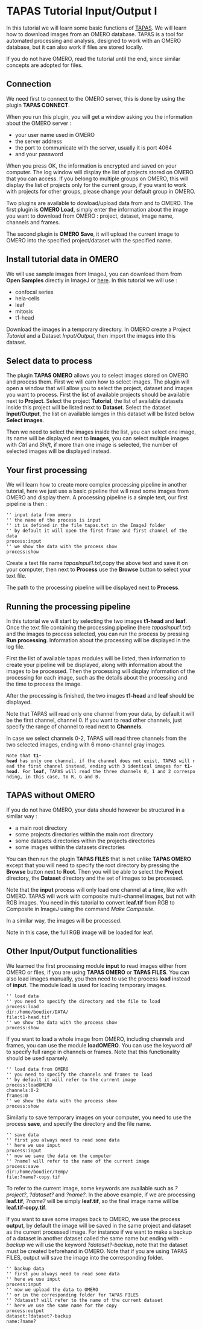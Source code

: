 
= TAPAS Tutorial Input/Output I =
In this tutorial we will learn some basic functions of [[plugin:utilities:tapas_:integrated_framework_for_automated_processing_and_analysis:start|TAPAS]]. We will learn how to download images from an OMERO database. TAPAS is a tool for automated processing and analysis, designed to work with an OMERO database, but it can also work if files are stored locally. 

If you do not have OMERO, read the tutorial until the end, since similar concepts are adopted for files. 

== Connection ==
We need first to connect to the OMERO server, this is done by using the plugin '''TAPAS CONNECT'''. 

{{:plugin:stacks:3d_ij_suite:tapasconnect.png?600|TAPAS CONNECT}}

When you run this plugin, you will get a window asking you the information about the OMERO server : 
* your user name used in OMERO
* the server address
* the port to communicate with the server, usually it is port 4064
* and your password

{{:plugin:stacks:3d_ij_suite:tapasconnect2.png|TAPAS CONNECT}}

When you press OK, the information is encrypted and saved on your computer. The log window will display the list of projects stored on OMERO that you can access. If you belong to multiple groups on OMERO, this will display the list of projects only for the current group, if you want to work with projects for other groups, please change your default group in OMERO. 

Two plugins are available to dowload/upload data from and to OMERO. The first plugin is '''OMERO Load''', simply enter the information about the image you want to download from OMERO : project, dataset, image name, channels and frames.

{{:plugin:stacks:3d_ij_suite:omero_load.png|OMERO Load}}

The second plugin is '''OMERO Save''', it will upload the current image to OMERO into the specified project/dataset with the specified name.

{{:plugin:stacks:3d_ij_suite:omero_save.png|OMERO Save}}





== Install tutorial data in OMERO ==
We will use sample images from ImageJ, you can download them from '''Open Samples''' directly in ImageJ or [[https://imagej.nih.gov/ij/images/|here]]. In this tutorial we will use :
* confocal series
* hela-cells
* leaf
* mitosis
* t1-head

Download the images in a temporary directory. In OMERO create a Project ''Tutorial'' and a Dataset ''Input/Output'', then import the images into this dataset.

{{:plugin:stacks:3d_ij_suite:omero1.png?600|OMERO}} 

== Select data to process ==
The plugin '''TAPAS OMERO''' allows you to select images stored on OMERO and process them. First we will earn how to select images. The plugin will open a window that will allow you to select the project, dataset and images you want to process. First the list of available projects should be available next to '''Project'''. Select the project '''Tutorial''', the list of available datasets inside this project will be listed next to '''Dataset'''. Select the dataset '''Input/Output''', the list on available iamges in this dataset will be listed below '''Select images'''.

{{:plugin:stacks:3d_ij_suite:tapasomero1.png?600|TAPAS OMERO}}

Then we need to select the images inside the list, you can select one image, its name will be displayed next to '''Images''', you can select multiple images with ''Ctrl'' and ''Shift'', if more than one image is selected, the number of selected images will be displayed instead. 

{{:plugin:stacks:3d_ij_suite:tapasomero5.png?600|TAPAS OMERO}}
 
== Your first processing ==
We will learn how to create more complex processing pipeline in another tutorial, here we just use a basic pipeline that will read some images from OMERO and display them. A processing pipeline is a simple text, our first pipeline is then :

<source>
'' input data from omero
'' the name of the process is input
'' it is defined in the file tapas.txt in the ImageJ folder
'' by default it will open the first frame and first channel of the data
process:input
'' we show the data with the process show
process:show
</source>

Create a text file name ''tapasInput1.txt'',copy the above text and save it on your computer, then next to '''Process''' use the '''Browse''' button to select your text file. 

{{:plugin:stacks:3d_ij_suite:tapasomero2.png?600|Select your processing pipeline}}

The path to the processing pipeline will be displayed next to '''Process'''.

{{:plugin:stacks:3d_ij_suite:tapasomero4.png?600|Select your processing pipeline}}

== Running the processing pipeline ==
In this tutorial we will start by selecting the two images '''t1-head''' and '''leaf'''. Once the text file containing the processing pipeline (here ''tapasInput1.txt'') and the images to process selected, you can run the process by pressing '''Run processing'''. Information about the processing will be displayed in the log file.

{{:plugin:stacks:3d_ij_suite:tapasomero6.png?600|Select your processing pipeline}}

First the list of available tapas modules will be listed, then information to create your pipeline will be displayed, along with information about the images to be processed. Then the processing will display information of the processing for each image, such as the details about the processing and the time to process the image. 

After the processing is finished, the two images '''t1-head''' and '''leaf''' should be displayed. 

{{:plugin:stacks:3d_ij_suite:tapasomero7.png?600|Select your processing pipeline}}

Note that TAPAS will read only one channel from your data, by default it will be the first channel, channel 0. If you want to read other channels, just specify the range of channel to read next to '''Channels'''. 

{{:plugin:stacks:3d_ij_suite:tapasomero8.png?600|Select your channels}}

In case we select channels 0-2, TAPAS will read three channels from the two selected images, ending with 6 mono-channel gray images.

{{:plugin:stacks:3d_ij_suite:tapasomero9.png?600|Processing multiple channels}}

 Note that '''t1-head''' has only one channel, if the channel does not exist, TAPAS will read the first channel instead, ending with 3 identical images for '''t1-head'''. For '''leaf''', TAPAS will read the three channels 0, 1 and 2 corresponding, in this case, to R, G and B. 

{{:plugin:stacks:3d_ij_suite:tapasomero10.png?600|Processing multiple channels}}

== TAPAS without OMERO ==
If you do not have OMERO, your data should however be structured in a similar way :
* a main root directory
* some projects directories within the main root directory
* some datasets directories within the projects directories
* some images within the datasets directories

{{:plugin:stacks:3d_ij_suite:tapasfiles1.png|Directory structure}}

You can then run the plugin '''TAPAS FILES''' that is not unlike '''TAPAS OMERO''' except that you will need to specify the root directory by pressing the '''Browse''' button next to '''Root'''. Then you will be able to select the '''Project''' directory, the '''Dataset''' directory and the set of images to be processed. 

Note that the '''input''' process will only load one channel at a time, like with OMERO. TAPAS will work with composite multi-channel images, but not with RGB images. You need in this tutorial to convert '''leaf.tif''' from RGB to Composite in ImageJ using the command ''Make Composite''. 

{{:plugin:stacks:3d_ij_suite:tapasfiles2.png?600|TAPAS FILES}}

In a similar way, the images will be processed. 

{{:plugin:stacks:3d_ij_suite:tapasfiles3.png?600|TAPAS FILES}}

Note in this case, the full RGB image will be loaded for leaf. 

{{:plugin:stacks:3d_ij_suite:tapasfiles4.png?600|TAPAS FILES}}

== Other Input/Output functionalities ==
We learned the first processing module  '''input''' to read images either from OMERO or files, if you are using '''TAPAS OMERO''' or '''TAPAS FILES'''. You can also load images manually, you then need to use the process '''load''' instead of '''input'''. The module load is used for loading temporary images. 

<source>
'' load data 
'' you need to specify the directory and the file to load
process:load
dir:/home/boudier/DATA/
file:t1-head.tif
'' we show the data with the process show
process:show
</source>

If you want to load a whole image from OMERO, including channels and frames, you can use the module '''loadOMERO'''. You can use the keyword ''all'' to specify full range in channels or frames. Note that this functionality should be used sparsely.

<source>
'' load data from OMERO
'' you need to specify the channels and frames to load
'' by default it will refer to the current image
process:loadOMERO
channels:0-2
frames:0
'' we show the data with the process show
process:show
</source>

Similarly to save temporary images on your computer, you need to use the process '''save''', and specify the directory and the file name.

<source>
'' save data 
'' first you always need to read some data
'' here we use input
process:input
'' now we save the data on the computer
'' ?name? will refer to the name of the current image
process:save
dir:/home/boudier/Temp/
file:?name?-copy.tif
</source>

To refer to the current image, some keywords are available such as ''?project?'', ''?dataset?'' and ''?name?''. In the above example, if we are processing '''leaf.tif''', ''?name?'' will be simply '''leaf.tif''', so the final image name will be '''leaf.tif-copy.tif'''.

If you want to save some images back to OMERO, we use the process '''output''', by default the image will be saved in the same project and dataset as the current processed image. For instance if we want to make a backup of a dataset in another dataset called the same name but ending with ''-backup'' we will use the keyword ''?dataset?-backup'', note that the dataset must be created beforehand in OMERO. Note that if you are using TAPAS FILES, output will save the image into the corresponding folder. 

<source>
'' backup data 
'' first you always need to read some data
'' here we use input
process:input
'' now we upload the data to OMERO
'' or in the corresponding folder for TAPAS FILES
'' ?dataset? will refer to the name of the current dataset
'' here we use the same name for the copy
process:output
dataset:?dataset?-backup
name:?name?
</source>
  



 




